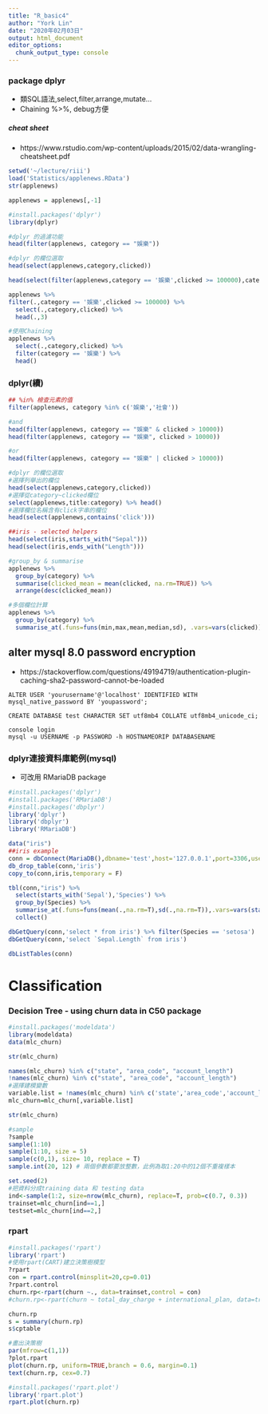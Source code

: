 ```yaml
---
title: "R_basic4"
author: "York Lin"
date: "2020年02月03日"
output: html_document
editor_options: 
  chunk_output_type: console
---
```


### package dplyr
- 類SQL語法,select,filter,arrange,mutate...
- Chaining %>%, debug方便

##### cheat sheet
- https://www.rstudio.com/wp-content/uploads/2015/02/data-wrangling-cheatsheet.pdf

```R
setwd('~/lecture/riii')
load('Statistics/applenews.RData')
str(applenews)

applenews = applenews[,-1]

#install.packages('dplyr')
library(dplyr)

#dplyr 的過濾功能
head(filter(applenews, category == "娛樂"))

#dplyr 的欄位選取
head(select(applenews,category,clicked))

head(select(filter(applenews,category == '娛樂',clicked >= 100000),category,clicked),3)

applenews %>%
filter(.,category == '娛樂',clicked >= 100000) %>%
  select(.,category,clicked) %>%
  head(.,3)

#使用Chaining
applenews %>%
  select(.,category,clicked) %>%
  filter(category == '娛樂') %>%
  head()
```

### dplyr(續)
```R
## %in% 檢查元素的值
filter(applenews, category %in% c('娛樂','社會'))

#and 
head(filter(applenews, category == "娛樂" & clicked > 10000))
head(filter(applenews, category == "娛樂", clicked > 10000))

#or
head(filter(applenews, category == "娛樂" | clicked > 10000))

#dplyr 的欄位選取
#選擇列舉出的欄位
head(select(applenews,category,clicked))
#選擇從category~clicked欄位
select(applenews,title:category) %>% head()
#選擇欄位名稱含有click字串的欄位
head(select(applenews,contains('click')))

##iris - selected helpers
head(select(iris,starts_with("Sepal")))
head(select(iris,ends_with("Length")))

#group_by & summarise
applenews %>%
  group_by(category) %>%
  summarise(clicked_mean = mean(clicked, na.rm=TRUE)) %>%
  arrange(desc(clicked_mean))

#多個欄位計算
applenews %>%
  group_by(category) %>%
  summarise_at(.funs=funs(min,max,mean,median,sd), .vars=vars(clicked))
```


## alter mysql 8.0 password encryption
- https://stackoverflow.com/questions/49194719/authentication-plugin-caching-sha2-password-cannot-be-loaded

```
ALTER USER 'yourusername'@'localhost' IDENTIFIED WITH mysql_native_password BY 'youpassword';

CREATE DATABASE test CHARACTER SET utf8mb4 COLLATE utf8mb4_unicode_ci;
```

```
console login
mysql -u USERNAME -p PASSWORD -h HOSTNAMEORIP DATABASENAME
```
### dplyr連接資料庫範例(mysql)
- 可改用 RMariaDB package

```R
#install.packages('dplyr')
#install.packages('RMariaDB')
#install.packages('dbplyr')
library('dplyr')
library('dbplyr')
library('RMariaDB')

data("iris")
##iris example
conn = dbConnect(MariaDB(),dbname='test',host='127.0.0.1',port=3306,user='root',password='pythonetl')
db_drop_table(conn,'iris')
copy_to(conn,iris,temporary = F)

tbl(conn,"iris") %>%
  select(starts_with('Sepal'),'Species') %>%
  group_by(Species) %>%
  summarise_at(.funs=funs(mean(.,na.rm=T),sd(.,na.rm=T)),.vars=vars(starts_with('Sepal'))) %>%
  collect()

dbGetQuery(conn,'select * from iris') %>% filter(Species == 'setosa')
dbGetQuery(conn,'select `Sepal.Length` from iris')

dbListTables(conn)
```

# Classification
### Decision Tree - using churn data in C50 package
```R
#install.packages('modeldata')
library(modeldata)
data(mlc_churn)

str(mlc_churn)

names(mlc_churn) %in% c("state", "area_code", "account_length")
!names(mlc_churn) %in% c("state", "area_code", "account_length")
#選擇建模變數
variable.list = !names(mlc_churn) %in% c('state','area_code','account_length')
mlc_churn=mlc_churn[,variable.list]

str(mlc_churn)

#sample
?sample
sample(1:10)
sample(1:10, size = 5)
sample(c(0,1), size= 10, replace = T)
sample.int(20, 12) # 兩個參數都要放整數，此例為取1:20中的12個不重複樣本

set.seed(2)
#把資料分成training data 和 testing data
ind<-sample(1:2, size=nrow(mlc_churn), replace=T, prob=c(0.7, 0.3))
trainset=mlc_churn[ind==1,]
testset=mlc_churn[ind==2,]
```

### rpart
```R
#install.packages('rpart')
library('rpart')
#使用rpart(CART)建立決策樹模型
?rpart
con = rpart.control(minsplit=20,cp=0.01)
?rpart.control
churn.rp<-rpart(churn ~., data=trainset,control = con)
#churn.rp<-rpart(churn ~ total_day_charge + international_plan, data=trainset)

churn.rp
s = summary(churn.rp)
s$cptable

#畫出決策樹
par(mfrow=c(1,1))
?plot.rpart
plot(churn.rp, uniform=TRUE,branch = 0.6, margin=0.1)
text(churn.rp, cex=0.7)

#install.packages('rpart.plot')
library('rpart.plot')
rpart.plot(churn.rp)
```
